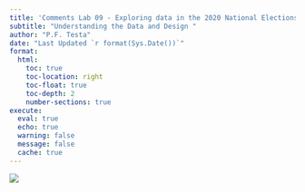 ```yaml
---
title: 'Comments Lab 09 - Exploring data in the 2020 National Elections Study:'
subtitle: "Understanding the Data and Design "
author: "P.F. Testa"
date: "Last Updated `r format(Sys.Date())`"
format:
  html:
    toc: true
    toc-location: right
    toc-float: true
    toc-depth: 2
    number-sections: true
execute: 
  eval: true
  echo: true
  warning: false
  message: false
  cache: true
---
```



![](https://media1.tenor.com/m/H3sj9Yy6L9oAAAAC/dikembe-mutombo.gif)